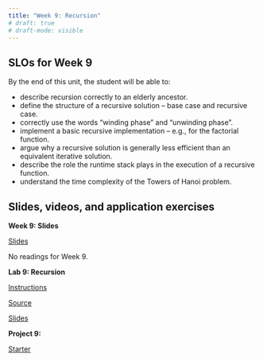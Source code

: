 ```yaml
---
title: "Week 9: Recursion"
# draft: true
# draft-mode: visible
---
```


## SLOs for Week 9

By the end of this unit, the student will be able to:

- describe recursion correctly to an elderly ancestor.
- define the structure of a recursive solution -- base case and recursive case.
- correctly use the words "winding phase" and "unwinding phase".
- implement a basic recursive implementation -- e.g., for the factorial function.
- argue why a recursive solution is generally less efficient than an equivalent iterative solution.
- describe the role the runtime stack plays in the execution of a recursive function.
- understand the time complexity of the Towers of Hanoi problem.

## Slides, videos, and application exercises

::::: slide-deck
**Week 9: Slides**

::: slides
[Slides](https://docs.google.com/presentation/d/1EIIaRDPBVApQs5nbDBY_qB0RRxzh4gJsNDz7pqoORxo/edit?usp=drive_link)
:::

```{=html}
<!-- ::: source
[Code from Class](https://calvincollege-my.sharepoint.com/:f:/g/personal/vtn2_calvin_edu/Eredz2bHiShCtI0CVssiaggB8tUES6QbacEf2cc4PBhTgQ?e=uoV7Uu)
::: -->
```

::: reading
No readings for Week 9.

```{=html}
<!-- -   R4DS :: [Chp 2 - Introduction](https://r4ds.had.co.nz/explore-intro.html)
-   IMS :: [Sec 1.1 & 1.2 - Case study & Data basics](https://openintro-ims.netlify.app/data-hello.html) -->
```
:::

```{=html}
<!-- ::: video
[Video](https://youtu.be/_YqEHZccujc)
:::
-->
```
:::::

<!-- ## Lab -->

:::::: lab
**Lab 9: Recursion**

::: instructions
[Instructions](/labs/lab09.qmd)
:::

```{=html}
<!-- ::: instructions
[Instructions](slides/lab06-slides.qmd)
::: -->
```

::: starter
[Source](https://classroom.github.com/a/cVv5pP0o)
:::

::: slides
[Slides](/labs/lab09-slides.qmd)
:::
::::::

<!-- ## Homework assignments -->

:::: homework
**Project 9: **



```{=html}
<!-- ::: instructions
[Instructions](projects/proj-04/proj04.qmd)
::: -->
```

```{=html}
<!-- ::: source
[Source](https://github.com/rstudio-education/datascience-box/tree/master/course-materials/hw-instructions/hw-10)
::: -->
```

::: starter
[Starter]()
:::
::::

```{=html}
<!-- ::: exam
**Exam 1**
Exam on Friday during class. Bring your laptop. Content: Weeks 0 - 2.
::: -->
```

```{=html}
<!-- ::: application-exercise
**First dataviz**

> **Option 1 - UN Votes**
>
> ::: source
> [Source](https://github.com/rstudio-education/datascience-box/tree/master/course-materials/application-exercises/ae-01a-un-votes/unvotes.qmd)
> :::
>
> ::: video
> [Video](https://youtu.be/r-uTBEclM1E)
> :::

> **Option 2 - COVID-19**
>
> ::: source
> [Source](https://github.com/rstudio-education/datascience-box/blob/master/course-materials/application-exercises/ae-01b-covid/covid.qmd)
> :::
::: -->
```

```{=html}
<!-- ::: guest-lecture
**Alberto Cairo - How charts lie**

::: video
[Video](https://youtu.be/Low28hx4wyk)
:::
::: -->
```